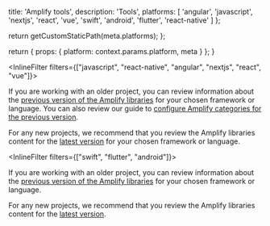 
  title: 'Amplify tools',
  description:
    'Tools',
  platforms: [
    'angular',
    'javascript',
    'nextjs',
    'react',
    'vue',
    'swift',
    'android',
    'flutter',
    'react-native'
  ]
};

  return getCustomStaticPath(meta.platforms);
};

  return {
    props: {
      platform: context.params.platform,
      meta
    }
  };
}

<InlineFilter filters={["javascript", "react-native", "angular", "nextjs", "react", "vue"]}>

<Callout info>

If you are working with an older project, you can review information about the [previous version of the Amplify libraries](/[platform]/prev/tools/libraries/) for your chosen framework or language. You can also review our guide to [configure Amplify categories for the previous version](/[platform]/prev/tools/libraries/configure-categories/). 

For any new projects, we recommend that you review the Amplify libraries content for the [latest version](/[platform]/tools/libraries/) for your chosen framework or language.

</Callout>

</InlineFilter>

<InlineFilter filters={["swift", "flutter", "android"]}>

<Callout info>

If you are working with an older project, you can review information about the [previous version of the Amplify libraries](/[platform]/prev/tools/libraries/) for your chosen framework or language. 

For any new projects, we recommend that you review the Amplify libraries content for the [latest version](/[platform]/tools/libraries/).

</Callout>

</InlineFilter>
